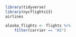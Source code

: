 ```r
library(tidyverse)
library(nycflights13)
airlines
```

```r
alaska_flights <- flights %>%
    filter(carrier == "AS")
```